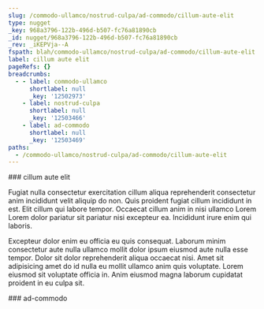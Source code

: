 ```yaml
---
slug: /commodo-ullamco/nostrud-culpa/ad-commodo/cillum-aute-elit
type: nugget
_key: 968a3796-122b-496d-b507-fc76a81890cb
_id: nugget/968a3796-122b-496d-b507-fc76a81890cb
_rev: _iKEPVja--A
fspath: blah/commodo-ullamco/nostrud-culpa/ad-commodo/cillum-aute-elit.md
label: cillum aute elit
pageRefs: {}
breadcrumbs:
  - - label: commodo-ullamco
      shortlabel: null
      _key: '12502973'
    - label: nostrud-culpa
      shortlabel: null
      _key: '12503466'
    - label: ad-commodo
      shortlabel: null
      _key: '12503469'
paths:
  - /commodo-ullamco/nostrud-culpa/ad-commodo/cillum-aute-elit
---
```


<NuggetArea>
<Nugget slug="/commodo-ullamco/nostrud-culpa/ad-commodo/cillum-aute-elit" type="nugget" _key="968a3796-122b-496d-b507-fc76a81890cb" _id="nugget/968a3796-122b-496d-b507-fc76a81890cb" _rev="_iKEPVja--A" fspath="blah/commodo-ullamco/nostrud-culpa/ad-commodo/cillum-aute-elit.md" label="cillum aute elit" paths="/commodo-ullamco/nostrud-culpa/ad-commodo/cillum-aute-elit">
<NuggetBody>
### cillum aute elit

Fugiat nulla consectetur exercitation cillum aliqua reprehenderit consectetur anim incididunt velit aliquip do non. Quis proident fugiat cillum incididunt in est. Elit cillum qui labore tempor. Occaecat cillum anim in nisi ullamco Lorem Lorem dolor pariatur sit pariatur nisi excepteur ea. Incididunt irure enim qui laboris.

Excepteur dolor enim eu officia eu quis consequat. Laborum minim consectetur aute nulla ullamco mollit dolor ipsum eiusmod aute nulla esse tempor. Dolor sit dolor reprehenderit aliqua occaecat nisi. Amet sit adipisicing amet do id nulla eu mollit ullamco anim quis voluptate. Lorem eiusmod sit voluptate officia in. Anim eiusmod magna laborum cupidatat proident in eu culpa sit.

</NuggetBody>
<Breadcrumbs>
<Crumbs>
<Crumb _key="12502973" label="commodo-ullamco" /><Crumb _key="12503466" label="nostrud-culpa" /><Crumb _key="12503469" label="ad-commodo" />
</Crumbs>
</Breadcrumbs>
</Nugget>

<NuggetsInbound>
</NuggetsInbound>
<NuggetsOutbound>
</NuggetsOutbound>
</NuggetArea>
<PassagesInbound>
<Passage direction="inbound" type="passage" _key="12503469" _id="passage/12503469" _rev="_iKEPVja--_" label="ad-commodo" passage="ad-commodo" fspath="blah/commodo-ullamco/nostrud-culpa/ad-commodo" paths="/commodo-ullamco/nostrud-culpa/ad-commodo" slug="/commodo-ullamco/nostrud-culpa/ad-commodo">
<NuggetBody>
### ad-commodo

</NuggetBody>
<Breadcrumbs>
<Crumbs>
<Crumb _key="12502973" label="commodo-ullamco" /><Crumb _key="12503466" label="nostrud-culpa" />
</Crumbs>
</Breadcrumbs>
</Passage>

</PassagesInbound>
<PassagesOutbound>
</PassagesOutbound>